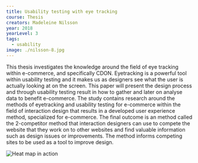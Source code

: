 ---
title: Usability testing with eye tracking
course: Thesis
creators: Madeleine Nilsson
year: 2018
yearLevel: 3
tags:
  - usability
image: ./nilsson-8.jpg
---

This thesis investigates the knowledge around the field of eye tracking within e-commerce, and specifically CDON. Eyetracking is a powerful tool within usability testing and it makes us as designers see what the user is actually looking at on the screen. This paper will present the design process and through usability testing result in how to gather and later on analyse data to benefit e-commerce. The study contains research around the methods of eyetracking and usability testing for e-commerce within the field of interaction design that results in a developed user experience method, specialized for e-commerce. The final outcome is an method called the 2-competitor method that interaction designers can use to compete the website that they work on to other websites and find valuable information such as design issues or improvements. The method informs competing sites to be used as a tool to improve design.

![Heat map in action](./nilsson-8.jpg 'Heat map in action')
